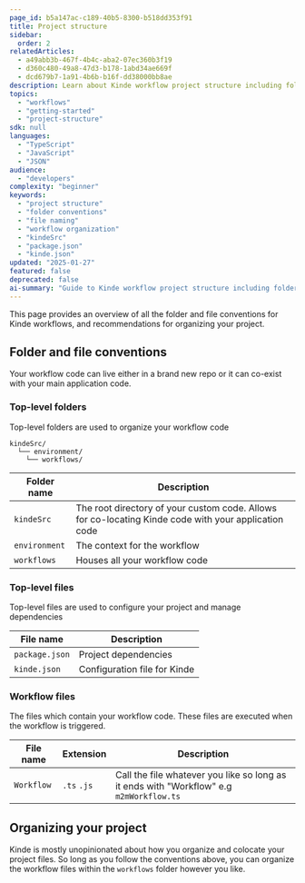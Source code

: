```yaml
---
page_id: b5a147ac-c189-40b5-8300-b518dd353f91
title: Project structure
sidebar:
  order: 2
relatedArticles:
  - a49abb3b-467f-4b4c-aba2-07ec360b3f19
  - d360c480-49a8-47d3-b178-1abd34ae669f
  - dcd679b7-1a91-4b6b-b16f-dd38000bb8ae
description: Learn about Kinde workflow project structure including folder conventions, file naming rules, and recommendations for organizing workflow code in repositories.
topics:
  - "workflows"
  - "getting-started"
  - "project-structure"
sdk: null
languages:
  - "TypeScript"
  - "JavaScript"
  - "JSON"
audience:
  - "developers"
complexity: "beginner"
keywords:
  - "project structure"
  - "folder conventions"
  - "file naming"
  - "workflow organization"
  - "kindeSrc"
  - "package.json"
  - "kinde.json"
updated: "2025-01-27"
featured: false
deprecated: false
ai-summary: "Guide to Kinde workflow project structure including folder conventions, file naming rules, and recommendations for organizing workflow code in repositories."
---
```


This page provides an overview of all the folder and file conventions for Kinde workflows, and recommendations for organizing your project.

## Folder and file conventions

Your workflow code can live either in a brand new repo or it can co-exist with your main application code.

### Top-level folders

Top-level folders are used to organize your workflow code

```
kindeSrc/
  └── environment/
    └── workflows/
```

| Folder name   | Description                                                                                          |
| ------------- | ---------------------------------------------------------------------------------------------------- |
| `kindeSrc`    | The root directory of your custom code. Allows for co-locating Kinde code with your application code |
| `environment` | The context for the workflow                                                                         |
| `workflows`   | Houses all your workflow code                                                                        |

### Top-level files

Top-level files are used to configure your project and manage dependencies

| File name      | Description                  |
| -------------- | ---------------------------- |
| `package.json` | Project dependencies         |
| `kinde.json`   | Configuration file for Kinde |

### Workflow files

The files which contain your workflow code. These files are executed when the workflow is triggered.

| File name  | Extension   | Description                                                                             |
| ---------- | ----------- | --------------------------------------------------------------------------------------- |
| `Workflow` | `.ts` `.js` | Call the file whatever you like so long as it ends with "Workflow" e.g `m2mWorkflow.ts` |

## Organizing your project

Kinde is mostly unopinionated about how you organize and colocate your project files. So long as you follow the conventions above, you can organize the workflow files within the `workflows` folder however you like.
